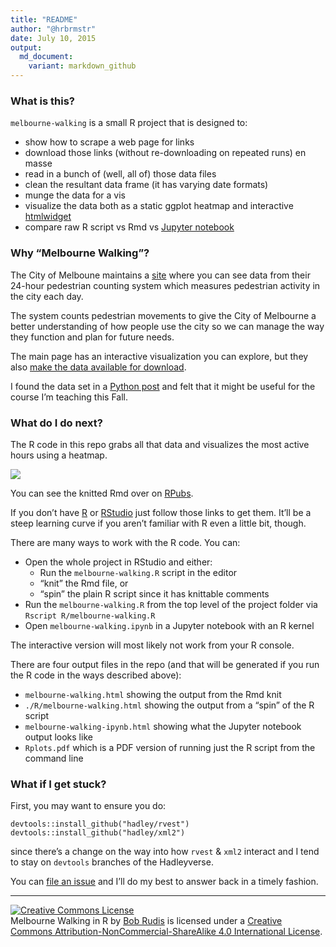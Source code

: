 ```yaml
---
title: "README"
author: "@hrbrmstr"
date: July 10, 2015
output:
  md_document:
    variant: markdown_github
---
```


### What is this?

`melbourne-walking` is a small R project that is designed to:

- show how to scrape a web page for links
- download those links (without re-downloading on repeated runs) en masse
- read in a bunch of (well, all of) those data files
- clean the resultant data frame (it has varying date formats)
- munge the data for a vis 
- visualize the data both as a static ggplot heatmap and interactive [htmlwidget](http://htmlwidgets.org)
- compare raw R script vs Rmd vs [Jupyter notebook](https://jupyter.org/)

### Why "Melbourne Walking"?

The City of Melboune maintains a [site](http://www.pedestrian.melbourne.vic.gov.au/) where you can see data from their 24-hour pedestrian counting system which measures pedestrian activity in the city each day.

The system counts pedestrian movements to give the City of Melbourne a better understanding of how people use the city so we can manage the way they function and plan for future needs. 

The main page has an interactive visualization you can explore, but they also [make the data available for download](http://www.pedestrian.melbourne.vic.gov.au/datadownload.html). 

I found the data set in a [Python post](http://myownhat.blogspot.com/2015/07/quick-example-heat-map-of-pedestrian.html) and felt that it might be useful for the course I'm teaching this Fall.

### What do I do next?

The R code in this repo grabs all that data and visualizes the most active hours using a heatmap. 

![](heatmap.png)

You can see the knitted Rmd over on [RPubs](http://rpubs.com/hrbrmstr/melbourne-walking).

If you don't have [R](http://www.r-project.org/) or [RStudio](https://www.rstudio.com/) just follow those links to get them. It'll be a steep learning curve if you aren't familiar with R even a little bit, though.

There are many ways to work with the R code. You can:

- Open the whole project in RStudio and either:
     - Run the `melbourne-walking.R` script in the editor
     - "knit" the Rmd file, or 
     - "spin" the plain R script since it has knittable comments
- Run the `melbourne-walking.R` from the top level of the project folder via `Rscript R/melbourne-walking.R`
- Open `melbourne-walking.ipynb` in a Jupyter notebook with an R kernel

The interactive version will most likely not work from your R console.

There are four output files in the repo (and that will be generated if you run the R code in the ways described above):

- `melbourne-walking.html` showing the output from the Rmd knit
- `./R/melbourne-walking.html` showing the output from a "spin" of the R script
- `melbourne-walking-ipynb.html` showing what the Jupyter notebook output looks like
- `Rplots.pdf` which is a PDF version of running just the R script from the command line

### What if I get stuck?

First, you may want to ensure you do:

    devtools::install_github("hadley/rvest")
    devtools::install_github("hadley/xml2")
    
since there's a change on the way into how `rvest` & `xml2` interact and I tend to stay on `devtools` branches of the Hadleyverse.

You can [file an issue](https://github.com/hrbrmstr/melbourne-walking/issues) and I'll do my best to answer back in a timely fashion.

------------

<a rel="license" href="http://creativecommons.org/licenses/by-nc-sa/4.0/"><img alt="Creative Commons License" style="border-width:0" src="https://i.creativecommons.org/l/by-nc-sa/4.0/88x31.png" /></a><br /><span xmlns:dct="http://purl.org/dc/terms/" property="dct:title">Melbourne Walking in R</span> by <a xmlns:cc="http://creativecommons.org/ns#" href="https://github.com/hrbrmstr/melbourne-walking" property="cc:attributionName" rel="cc:attributionURL">Bob Rudis</a> is licensed under a <a rel="license" href="http://creativecommons.org/licenses/by-nc-sa/4.0/">Creative Commons Attribution-NonCommercial-ShareAlike 4.0 International License</a>.